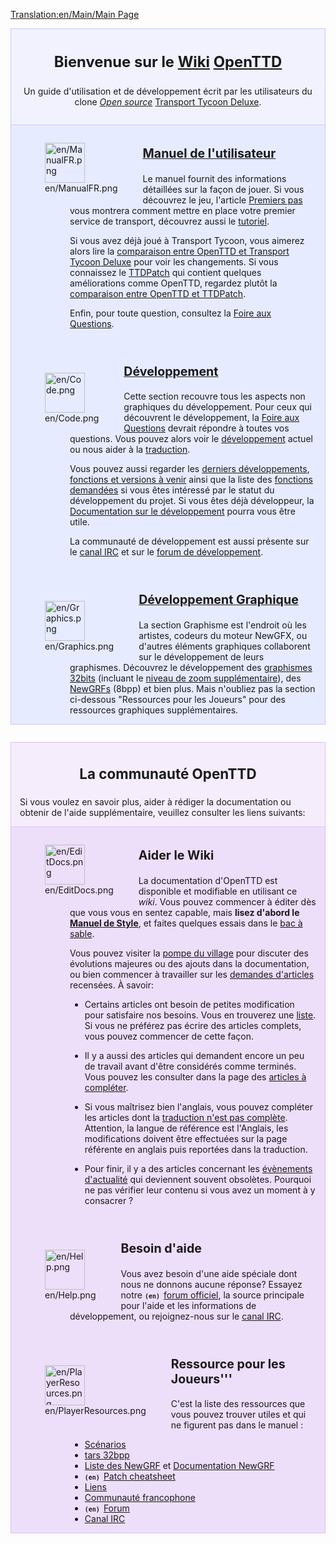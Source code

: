 [[Translation:en/Main/Main Page]]

<div style="background-color: #f1f2fe; border: 1px solid #c7c8fe; margin: 0; padding: 1em 1em 1em 1em; text-align:center">
<div style="font-size:1.7em; font-weight:bold">Bienvenue sur le [http://fr.wikipedia.org/w/index.php?title=Wiki Wiki] <span class="plainlinks">[http://www.openttd.org/ OpenTTD]</span></div>
Un guide d'utilisation et de développement écrit par les utilisateurs du clone ''[http://fr.wikipedia.org/wiki/Open_source Open source]'' [[fr/Archive/OpenTTD/Transport Tycoon Deluxe|Transport Tycoon Deluxe]].
</div>

<div style="background-color: #E7EBFF; border: 1px solid #c7c8fe; border-top:none; padding: 1em 1em 0em 1em; margin-bottom:2em">
<div style="float:left">[[File:en/ManualFR.png|64px]]</div>
<div style="margin-left:80px; margin-bottom:4em">
<div style="font-size:1.4em; font-weight:bold">[[fr/Manual/OpenTTD|Manuel de l'utilisateur]]</div>
Le manuel fournit des informations détaillées sur la façon de jouer. Si vous découvrez le jeu, l'article [[fr/Premiers pas|Premiers pas]] vous montrera comment mettre en place votre premier service de transport, découvrez aussi le [[fr/tutoriel|tutoriel]]. 

Si vous avez déjà joué à Transport Tycoon, vous aimerez alors lire la [[fr/Archive/OpenTTD/Comparaison avec TTD|comparaison entre OpenTTD et Transport Tycoon Deluxe]] pour voir les changements. Si vous connaissez le [[fr/Archive/OpenTTD/TTDPatch|TTDPatch]] qui contient quelques améliorations comme OpenTTD, regardez plutôt la [[fr/Archive/OpenTTD/Comparaison entre OpenTTD et TTDPatch|comparaison entre OpenTTD et TTDPatch]].

Enfin, pour toute question, consultez la [[fr/Archive/Community/FAQ|Foire aux Questions]].
</div>

<div style="float:left">[[File:en/Code.png|64px]]</div>
<div style="margin-left:80px; margin-bottom:4em">
<div style="font-size:1.4em; font-weight:bold">[[fr/Development/Développement|Développement]]</div>
Cette section recouvre tous les aspects non graphiques du développement. Pour ceux qui découvrent le développement, la [[fr/Development/FAQ de développement|Foire aux Questions]] devrait répondre à toutes vos questions. Vous pouvez alors voir le [[fr/Development/Développement|développement]] actuel ou nous aider à la [[fr/Archive/Community/Internationalisation|traduction]]. 

Vous pouvez aussi regarder les [[fr/Développements récents et actuels|derniers développements]], [[fr/Archive/Lists/Feuille de route|fonctions et versions à venir]] ainsi que la liste des [[fr/Archive/Community/Fonctionnalités demandées|fonctions demandées]] si vous êtes intéressé par le statut du développement du projet. Si vous êtes déjà développeur, la [[fr/Documentation développeur|Documentation sur le développement]] pourra vous être utile.

La communauté de développement est aussi présente sur le [[fr/Development/Canal IRC|canal IRC]] et sur le [http://www.tt-forums.net/viewforum.php?f=33 forum de développement].
</div>

<div style="float:left">[[File:en/Graphics.png|64px]]</div>
<div style="margin-left:80px; margin-bottom:1em; min-height:64px">
<div style="font-size:1.4em; font-weight:bold">[[fr/Development/NewGRF/Développement des graphismes|Développement Graphique]]</div>
La section Graphisme est l'endroit où les artistes, codeurs du moteur NewGFX, ou d'autres éléments graphiques collaborent sur le développement de leurs graphismes. Découvrez le développement des [[fr/Archive/Old 32bpp/Développement de graphismes 32bits|graphismes 32bits]] (incluant le [[fr/Niveaux de zoom extra 32bpp|niveau de zoom supplémentaire]]), des [[fr/Manual/NewGRF|NewGRFs]] (8bpp) et bien plus. Mais n'oubliez pas la section ci-dessous "Ressources pour les Joueurs" pour des ressources graphiques supplémentaires.
</div>

</div>

<div style="background-color: #F5EDFC; border: 1px solid #E1BBFF; margin: 0; padding: 1em 1em 0em 1em;">
<div style="font-size:1.6em; font-weight:bold; text-align:center">La communauté OpenTTD</div>
Si vous voulez en savoir plus, aider à rédiger la documentation ou obtenir de l'aide supplémentaire, veuillez consulter les liens suivants:
</div>

<div style="background-color: #EDDEFA; border: 1px solid #E1BBFF; border-top:none; padding: 1em 1em 0em 1em;">

<div style="float:left">[[File:en/EditDocs.png|64px]]</div>
<div style="margin-left:80px; margin-bottom:4em">
<div style="font-size:1.4em; font-weight:bold">Aider le Wiki</div>
La documentation d'OpenTTD est disponible et modifiable en utilisant ce <em>wiki</em>. Vous pouvez commencer à éditer dès que vous vous en sentez capable, mais '''lisez d'abord le [[fr/Main/Manuel de Style|Manuel de Style]]''', et faites quelques essais dans le [[fr/Bac à sable|bac à sable]].  

Vous pouvez visiter la [[fr/Archive/Community/Pompe du village|pompe du village]] pour discuter des évolutions majeures ou des ajouts dans la documentation, ou bien commencer à travailler sur les [[fr/Demandes d'articles|demandes d'articles]] recensées. À savoir:

*Certains articles ont besoin de petites modification pour satisfaire nos besoins. Vous en trouverez une [[:Category:fr/À faire|liste]].  Si vous ne préférez pas écrire des articles complets, vous pouvez commencer de cette façon.

*Il y a aussi des articles qui demandent encore un peu de travail avant d'être considérés comme terminés. Vous pouvez les consulter dans la page des [[:Category:fr/Articles à completer|articles à compléter]]. 

*Si vous maîtrisez bien l'anglais, vous pouvez compléter les articles dont la [[:Category:fr/À traduire en français|traduction n'est pas complète]]. Attention, la langue de référence est l'Anglais, les modifications doivent être effectuées sur la page référente en anglais puis reportées dans la traduction.

*Pour finir, il y a des articles concernant les [[:Category:fr/Évènements actuels|évènements d'actualité]] qui deviennent souvent obsolètes. Pourquoi ne pas vérifier leur contenu si vous avez un moment à y consacrer ?
</div>

<div style="float:left">[[File:en/Help.png|64px]]</div>
<div style="margin-left:80px; margin-bottom:4em">
<div style="font-size:1.4em; font-weight:bold">Besoin d'aide</div>
Vous avez besoin d'une aide spéciale dont nous ne donnons aucune réponse? Essayez notre <span style="font-family:monospace;font-weight:bold;font-size:small">(en) </span>[http://www.tt-forums.net/viewforum.php?f=55 forum officiel],  la source principale pour l'aide et les informations de développement, ou rejoignez-nous sur le [[fr/Development/Canal IRC|canal IRC]].
</div>

<div style="float:left">[[File:en/PlayerResources.png|64px]]</div>
<div style="margin-left:80px; margin-bottom:1em">
<div style="font-size:1.4em; font-weight:bold">Ressource pour les Joueurs'''</div>
C'est la liste des ressources que vous pouvez trouver utiles et qui ne figurent pas dans le manuel :
*[[fr/Archive/Lists/Liste des scénarios de joueurs|Scénarios]]
*[[fr/Liste des tars 32bpp téléchargeables|tars 32bpp]]
*[[fr/Community/NewGRF/Liste NewGRF|Liste des NewGRF]] et [[fr/Manual/NewGRF|Documentation NewGRF]]
*<span style="font-family:monospace;font-weight:bold;font-size:small">(en) </span>[[en/Community/Patches/Patches|Patch cheatsheet]]
*[[fr/Archive/Lists/Lien|Liens]]
*[http://www.openttd.fr Communauté francophone]
*<span style="font-family:monospace;font-weight:bold;font-size:small">(en) </span>[http://www.tt-forums.net/index.php?c=20 Forum]
*[[fr/Development/Canal IRC|Canal IRC]]
</div>
</div>